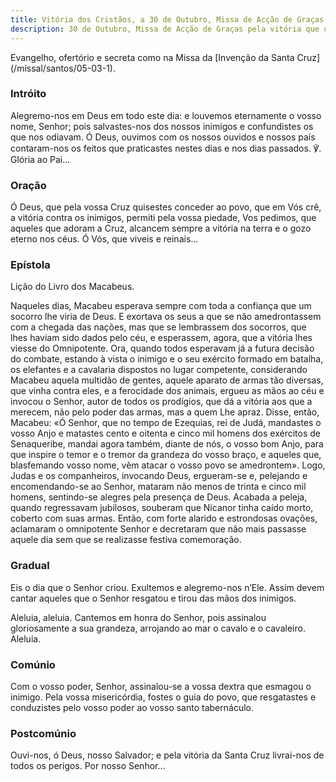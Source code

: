 ```yaml
---
title: Vitória dos Cristãos, a 30 de Outubro, Missa de Acção de Graças pela vitória que os cristãos alcançaram na luta contra os sarracenos
description: 30 de Outubro, Missa de Acção de Graças pela vitória que os cristãos alcançaram na luta contra os sarracenos
---
```


<aside>
  Evangelho, ofertório e secreta como na Missa da [Invenção da Santa
  Cruz](/missal/santos/05-03-1).
</aside>

### Intróito

Alegremo-nos em Deus em todo este dia: e louvemos eternamente o vosso
nome, Senhor; pois salvastes-nos dos nossos inimigos e confundistes os que
nos odiavam. Ó Deus, ouvimos com os nossos ouvidos e nossos país
contaram-nos os feitos que praticastes nestes dias e nos dias passados. ℣.
Glória ao Pai...

### Oração

Ó Deus, que pela vossa Cruz quisestes conceder ao povo, que em Vós crê, a
vitória contra os inimigos, permiti pela vossa piedade, Vos pedimos, que
aqueles que adoram a Cruz, alcancem sempre a vitória na terra e o gozo
eterno nos céus. Ó Vós, que viveis e reinais...

### Epístola

Lição do Livro dos Macabeus.

Naqueles dias, Macabeu esperava sempre com toda a confiança que um socorro
lhe viria de Deus. E exortava os seus a que se não amedrontassem com a
chegada das nações, mas que se lembrassem dos socorros, que lhes haviam
sido dados pelo céu, e esperassem, agora, que a vitória lhes viesse do
Omnipotente. Ora, quando todos esperavam já a futura decisão do combate,
estando à vista o inimigo e o seu exército formado em batalha, os
elefantes e a cavalaria dispostos no lugar competente, considerando
Macabeu aquela multidão de gentes, aquele aparato de armas tão diversas,
que vinha contra eles, e a ferocidade dos animais, ergueu as mãos ao céu e
invocou o Senhor, autor de todos os prodígios, que dá a vitória aos que a
merecem, não pelo poder das armas, mas a quem Lhe apraz. Disse, então,
Macabeu: «Ó Senhor, que no tempo de Ezequias, rei de Judá, mandastes o
vosso Anjo e matastes cento e oitenta e cinco mil homens dos exércitos de
Senaqueribe, mandai agora também, diante de nós, o vosso bom Anjo, para
que inspire o temor e o tremor da grandeza do vosso braço, e aqueles que,
blasfemando vosso nome, vêm atacar o vosso povo se amedrontem». Logo,
Judas e os companheiros, invocando Deus, ergueram-se e, pelejando e
encomendando-se ao Senhor, mataram não menos de trinta e cinco mil homens,
sentindo-se alegres pela presença de Deus. Acabada a peleja, quando
regressavam jubilosos, souberam que Nicanor tinha caído morto, coberto com
suas armas. Então, com forte alarido e estrondosas ovações, aclamaram o
omnipotente Senhor e decretaram que não mais passasse aquele dia sem que
se realizasse festiva comemoração.

### Gradual

Eis o dia que o Senhor criou. Exultemos e alegremo-nos n’Ele. Assim devem
cantar aqueles que o Senhor resgatou e tirou das mãos dos inimigos.

Aleluia, aleluia. Cantemos em honra do Senhor, pois assinalou
gloriosamente a sua grandeza, arrojando ao mar o cavalo e o cavaleiro.
Aleluia.

### Comúnio

Com o vosso poder, Senhor, assinalou-se a vossa dextra que esmagou o
inimigo. Pela vossa misericórdia, fostes o guia do povo, que resgatastes e
conduzistes pelo vosso poder ao vosso santo tabernáculo.

### Postcomúnio

Ouvi-nos, ó Deus, nosso Salvador; e pela vitória da Santa Cruz livrai-nos
de todos os perigos. Por nosso Senhor...
